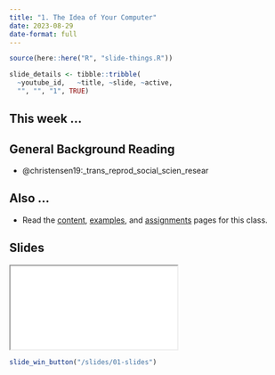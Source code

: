 ```yaml
---
title: "1. The Idea of Your Computer"
date: 2023-08-29
date-format: full
---
```


```r
source(here::here("R", "slide-things.R"))

slide_details <- tibble::tribble(
  ~youtube_id,   ~title, ~slide, ~active,
  "", "", "1", TRUE)

```

## This week ...

## General Background Reading

- @christensen19:_trans_reprod_social_scien_resear

## Also ... 

-   Read the [content](/content/index.qmd), [examples](/example/index.qmd), and [assignments](/assignment/index.qmd) pages for this class.

## Slides

```{=html}
<script type="application/javascript">

function resizeIFrameToFitContent( iFrame ) {

   iFrame.width  = document.getElementById("quarto-document-content").clientWidth;
   iFrame.height  = (document.getElementById("quarto-document-content").clientWidth * 0.5625)
}

window.addEventListener('DOMContentLoaded', function(e) {

    var iFrame = document.getElementById( 'quartoframe' );
    resizeIFrameToFitContent( iFrame );
    } );

</script>
<iframe class="slide-deck" id="quartoframe" src="../slides/01-slides.html"></iframe>
```
```r
slide_win_button("/slides/01-slides")
```
